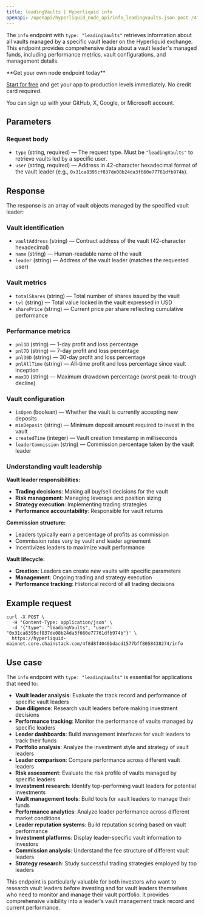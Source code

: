 ```yaml
---
title: leadingVaults | Hyperliquid info
openapi: /openapi/hyperliquid_node_api/info_leadingvaults.json post /4f8d8f4040bdacd1577bff8058438274/info
---
```


The `info` endpoint with `type: "leadingVaults"` retrieves information about all vaults managed by a specific vault leader on the Hyperliquid exchange. This endpoint provides comprehensive data about a vault leader's managed funds, including performance metrics, vault configurations, and management details.

<Check>
**Get your own node endpoint today**

[Start for free](https://console.chainstack.com/) and get your app to production levels immediately. No credit card required.

You can sign up with your GitHub, X, Google, or Microsoft account.
</Check>

## Parameters

### Request body

* `type` (string, required) — The request type. Must be `"leadingVaults"` to retrieve vaults led by a specific user.
* `user` (string, required) — Address in 42-character hexadecimal format of the vault leader (e.g., `0x31ca8395cf837de08b24da3f660e77761dfb974b`).

## Response

The response is an array of vault objects managed by the specified vault leader:

### Vault identification

* `vaultAddress` (string) — Contract address of the vault (42-character hexadecimal)
* `name` (string) — Human-readable name of the vault
* `leader` (string) — Address of the vault leader (matches the requested user)

### Vault metrics

* `totalShares` (string) — Total number of shares issued by the vault
* `tvl` (string) — Total value locked in the vault expressed in USD
* `sharePrice` (string) — Current price per share reflecting cumulative performance

### Performance metrics

* `pnl1D` (string) — 1-day profit and loss percentage
* `pnl7D` (string) — 7-day profit and loss percentage
* `pnl30D` (string) — 30-day profit and loss percentage
* `pnlAllTime` (string) — All-time profit and loss percentage since vault inception
* `maxDD` (string) — Maximum drawdown percentage (worst peak-to-trough decline)

### Vault configuration

* `isOpen` (boolean) — Whether the vault is currently accepting new deposits
* `minDeposit` (string) — Minimum deposit amount required to invest in the vault
* `createdTime` (integer) — Vault creation timestamp in milliseconds
* `leaderCommission` (string) — Commission percentage taken by the vault leader

### Understanding vault leadership

**Vault leader responsibilities:**
- **Trading decisions**: Making all buy/sell decisions for the vault
- **Risk management**: Managing leverage and position sizing
- **Strategy execution**: Implementing trading strategies
- **Performance accountability**: Responsible for vault returns

**Commission structure:**
- Leaders typically earn a percentage of profits as commission
- Commission rates vary by vault and leader agreement
- Incentivizes leaders to maximize vault performance

**Vault lifecycle:**
- **Creation**: Leaders can create new vaults with specific parameters
- **Management**: Ongoing trading and strategy execution
- **Performance tracking**: Historical record of all trading decisions

## Example request

```shell Shell
curl -X POST \
  -H "Content-Type: application/json" \
  -d '{"type": "leadingVaults", "user": "0x31ca8395cf837de08b24da3f660e77761dfb974b"}' \
  https://hyperliquid-mainnet.core.chainstack.com/4f8d8f4040bdacd1577bff8058438274/info
```

## Use case

The `info` endpoint with `type: "leadingVaults"` is essential for applications that need to:

* **Vault leader analysis**: Evaluate the track record and performance of specific vault leaders
* **Due diligence**: Research vault leaders before making investment decisions
* **Performance tracking**: Monitor the performance of vaults managed by specific leaders
* **Leader dashboards**: Build management interfaces for vault leaders to track their funds
* **Portfolio analysis**: Analyze the investment style and strategy of vault leaders
* **Leader comparison**: Compare performance across different vault leaders
* **Risk assessment**: Evaluate the risk profile of vaults managed by specific leaders
* **Investment research**: Identify top-performing vault leaders for potential investments
* **Vault management tools**: Build tools for vault leaders to manage their funds
* **Performance analytics**: Analyze leader performance across different market conditions
* **Leader reputation systems**: Build reputation scoring based on vault performance
* **Investment platforms**: Display leader-specific vault information to investors
* **Commission analysis**: Understand the fee structure of different vault leaders
* **Strategy research**: Study successful trading strategies employed by top leaders

This endpoint is particularly valuable for both investors who want to research vault leaders before investing and for vault leaders themselves who need to monitor and manage their vault portfolio. It provides comprehensive visibility into a leader's vault management track record and current performance.
